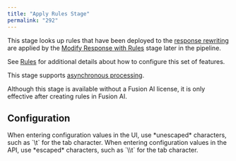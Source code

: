 ```yaml
---
title: "Apply Rules Stage"
permalink: "292"
---
```


This stage looks up rules that have been deployed to the [response rewriting](/fusion-ai/4.2/449/response-rewriting) are applied by the [Modify Response with Rules](/fusion-server/4.2/295/modify-response-with-rules-stage) stage later in the pipeline.

See [Rules](/fusion-ai/4.2/490/business-rules) for additional details about how to configure this set of features.

This stage supports [asynchronous processing](/fusion-server/4.2/173/query-pipelines#async).

<Note>
Although this stage is available without a Fusion AI license, it is only effective after creating rules in Fusion AI.
</Note>



## Configuration

<Tip>
When entering configuration values in the UI, use *unescaped* characters, such as `\t` for the tab character. When entering configuration values in the API, use *escaped* characters, such as `\\t` for the tab character.
</Tip>




<SchemaParamFields schema={schema}/>
